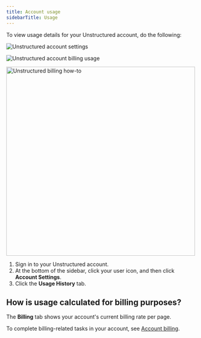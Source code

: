```yaml
---
title: Account usage
sidebarTitle: Usage
---
```


To view usage details for your Unstructured account, do the following:

![Unstructured account settings](/img/ui/AccountSettings.png)

![Unstructured account billing usage](/img/ui/AccountUsage.png)

<img src="https://unstructured-tech-docs.s3.amazonaws.com/Unstructured-Platform-Billing.gif" alt="Unstructured billing how-to" width="500" />

1. Sign in to your Unstructured account.
2. At the bottom of the sidebar, click your user icon, and then click **Account Settings**.
3. Click the **Usage History** tab.

## How is usage calculated for billing purposes?


<SharedPagesBilling />

The **Billing** tab shows your account's current billing rate per page.

To complete billing-related tasks in your account, see [Account billing](/ui/account/billing).